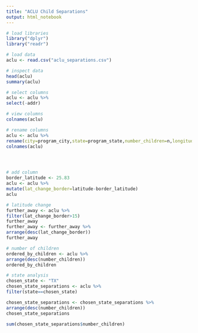 ```yaml
---
title: "ACLU Child Separations"
output: html_notebook
---
```


```r
# load libraries
library("dplyr")
library("readr")
```

```r
# load data
aclu <- read.csv("aclu_separations.csv")
```

```r
# inspect data
head(aclu)
summary(aclu)

```

```r
# select columns
aclu <- aclu %>%
select(-addr)


```

```r
# view columns
colnames(aclu)
```

```r
# rename columns
aclu <- aclu %>%
rename(city=program_city,state=program_state,number_children=n,longitude=lon,latitude=lat)
colnames(aclu)





```

```r
# add column
border_latitude <- 25.83
aclu <- aclu %>%
mutate(lat_change_border=latitude-border_latitude)
aclu
```

```r
# latitude change
further_away <- aclu %>%
filter(lat_change_border>15)
further_away
further_away <- further_away %>%
arrange(desc(lat_change_border))
further_away
```

```r
# number of children
ordered_by_children <- aclu %>%
arrange(desc(number_children))
ordered_by_children
```

```r
# state analysis
chosen_state <- "TX"
chosen_state_separations <- aclu %>%
filter(state==chosen_state)

chosen_state_separations <- chosen_state_separations %>%
arrange(desc(number_children))
chosen_state_separations

sum(chosen_state_separations$number_children)
```